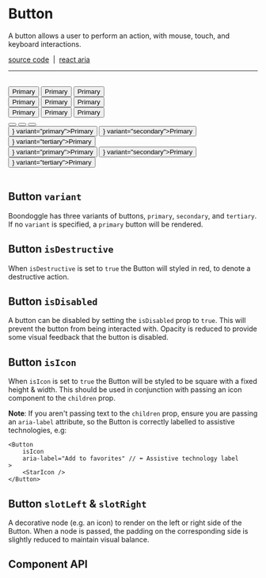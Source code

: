 
<Meta title="Components/Button" />

# Button

A button allows a user to perform an action, with mouse, touch, and keyboard
interactions.

[source code](https://github.com/alex-mcgovern/boondoggle/tree/main/src/components/button)
&nbsp;|&nbsp;
[react aria](https://react-spectrum.adobe.com/react-aria/Button.html)

<hr />

<br/>
<Unstyled>
    <div className="flex gap-2 mb-2">
        <Button variant="primary">Primary</Button>
        <Button variant="secondary">Primary</Button>
        <Button variant="tertiary">Primary</Button>
    </div>
    <div className="flex gap-2 mb-2">
        <Button variant="primary" isDisabled>Primary</Button>
        <Button variant="secondary" isDisabled>Primary</Button>
        <Button variant="tertiary" isDisabled>Primary</Button>
    </div>
    <div className="flex gap-2 mb-2">
        <Button variant="primary" isDestructive>Primary</Button>
        <Button variant="secondary" isDestructive>Primary</Button>
        <Button variant="tertiary" isDestructive>Primary</Button>
    </div>
    <div className="flex gap-2 mb-2">
        <Button variant="primary" isIcon><StarIcon /></Button>
        <Button variant="secondary" isIcon><StarIcon /></Button>
        <Button variant="tertiary" isIcon><StarIcon /></Button>
    </div>
    <div className="flex gap-2 mb-2">
        <Button slotLeft={<StarIcon />} variant="primary">Primary</Button>
        <Button slotLeft={<StarIcon />} variant="secondary">Primary</Button>
        <Button slotLeft={<StarIcon />} variant="tertiary">Primary</Button>
    </div>
    <div className="flex gap-2 mb-2">
        <Button slotRight={<StarIcon />} variant="primary">Primary</Button>
        <Button slotRight={<StarIcon />} variant="secondary">Primary</Button>
        <Button slotRight={<StarIcon />} variant="tertiary">Primary</Button>
    </div>
</Unstyled>
<br/>

## Button `variant`

Boondoggle has three variants of buttons, `primary`, `secondary`, and `tertiary`. If
no `variant` is specified, a `primary` button will be rendered.

<Canvas layout="centered" of={examples.variant} />

## Button `isDestructive`

When `isDestructive` is set to `true` the Button will styled in red, to denote a destructive action.

<Canvas layout="centered" of={examples.isDestructive} />

## Button `isDisabled`

A button can be disabled by setting the `isDisabled` prop to `true`. This will
prevent the button from being interacted with. Opacity is reduced to provide
some visual feedback that the button is disabled.

<div className="grid grid-cols-1 md:grid-cols-2 gap-2">
    <Canvas layout="centered" className="!my-2" of={examples.isDisabled} />
    <Canvas layout="centered" className="!my-2" of={examples.isDestructiveIsDisabled} />
</div>

## Button `isIcon`

When `isIcon` is set to `true` the Button will be styled to be square with a fixed
height & width. This should be used in conjunction with passing an icon
component to the `children` prop.

<Canvas layout="centered" of={examples.isIcon} />

**Note**: If you aren't passing text to the `children` prop, ensure you
are passing an `aria-label` attribute, so the Button is correctly
labelled to assistive technologies, e.g:

```tsx
<Button
    isIcon
    aria-label="Add to favorites" // ⬅️ Assistive technology label
>
    <StarIcon />
</Button>
```

## Button `slotLeft` & `slotRight`

A decorative node (e.g. an icon) to render on the left or right side of the
Button. When a node is passed, the padding on the corresponding side is
slightly reduced to maintain visual balance.

<div className="grid grid-cols-1 md:grid-cols-2 gap-2">
    <Canvas layout="centered" className="!my-2" of={examples.slotLeft} />
    <Canvas layout="centered" className="!my-2" of={examples.slotRight} />
</div>

## Component API

<ArgTypes of={Button} />